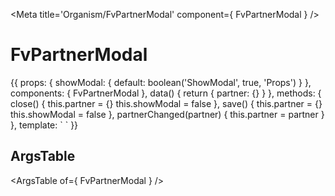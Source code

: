 
<Meta title='Organism/FvPartnerModal' component={ FvPartnerModal } />

# FvPartnerModal

<Canvas>
<Story name='Common' height='150px'>{{
  props: {
    showModal: {
      default: boolean('ShowModal', true, 'Props')
    }
  },
  components: { FvPartnerModal },
  data() {
    return {
      partner: {}
    }
  },
  methods: {
    close() {
      this.partner = {}
      this.showModal = false
    },
    save() {
      this.partner = {}
      this.showModal = false
    },
    partnerChanged(partner) {
      this.partner = partner
    }
  },
  template: `<FvPartnerModal
    :show="showModal"
    :partner="partner"
    @modal:close="close"
    @modal:save="save"
    @partner:changed="partnerChanged"
  >
  </FvPartnerModal>`
}}</Story>
</Canvas>

## ArgsTable

<ArgsTable of={ FvPartnerModal } />
